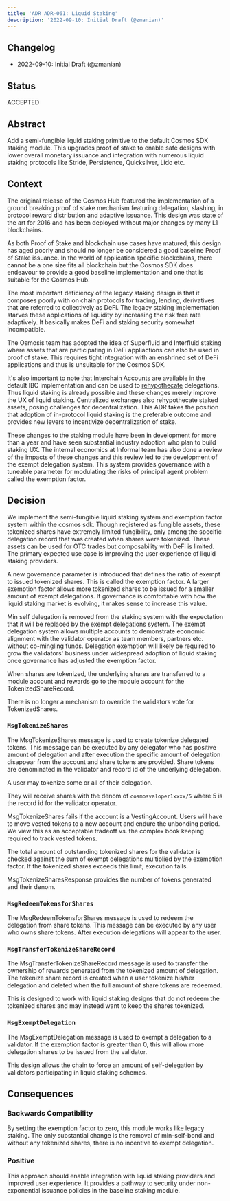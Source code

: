 ```yaml
---
title: 'ADR ADR-061: Liquid Staking'
description: '2022-09-10: Initial Draft (@zmanian)'
---
```


## Changelog

* 2022-09-10: Initial Draft (@zmanian)

## Status

ACCEPTED

## Abstract

Add a semi-fungible liquid staking primitive to the default Cosmos SDK staking module. This upgrades proof of stake to enable safe designs with lower overall monetary issuance and integration with numerous liquid staking protocols like Stride, Persistence, Quicksilver, Lido etc.

## Context

The original release of the Cosmos Hub featured the implementation of a ground breaking proof of stake mechanism featuring delegation, slashing, in protocol reward distribution and adaptive issuance. This design was state of the art for 2016 and has been deployed without major changes by many L1 blockchains.

As both Proof of Stake and blockchain use cases have matured, this design has aged poorly and should no longer be considered a good baseline Proof of Stake issuance. In the world of application specific blockchains, there cannot be a one size fits all blockchain but the Cosmos SDK does endeavour to provide a good baseline implementation and one that is suitable for the Cosmos Hub.

The most important deficiency of the legacy staking design is that it composes poorly with on chain protocols for trading, lending, derivatives that are referred to collectively as DeFi. The legacy staking implementation starves these applications of liquidity by increasing the risk free rate adaptively. It basically makes DeFi and staking security somewhat incompatible.

The Osmosis team has adopted the idea of Superfluid and Interfluid staking where assets that are participating in DeFi appliactions can also be used in proof of stake. This requires tight integration with an enshrined set of DeFi applications and thus is unsuitable for the Cosmos SDK.

It's also important to note that Interchain Accounts are available in the default IBC implementation and can be used to [rehypothecate](https://www.investopedia.com/terms/h/hypothecation.asp#toc-what-is-rehypothecation) delegations. Thus liquid staking is already possible and these changes merely improve the UX of liquid staking. Centralized exchanges also rehypothecate staked assets, posing challenges for decentralization. This ADR takes the position that adoption of in-protocol liquid staking is the preferable outcome and provides new levers to incentivize decentralization of stake.

These changes to the staking module have been in development for more than a year and have seen substantial industry adoption who plan to build staking UX. The internal economics at Informal team has also done a review of the impacts of these changes and this review led to the development of the exempt delegation system. This system provides governance with a tuneable parameter for modulating the risks of principal agent problem called the exemption factor.

## Decision

We implement the semi-fungible liquid staking system and exemption factor system within the cosmos sdk. Though registered as fungible assets, these tokenized shares have extremely limited fungibility, only among the specific delegation record that was created when shares were tokenized. These assets can be used for OTC trades but composability with DeFi is limited. The primary expected use case is improving the user experience of liquid staking providers.

A new governance parameter is introduced that defines the ratio of exempt to issued tokenized shares. This is called the exemption factor. A larger exemption factor allows more tokenized shares to be issued for a smaller amount of exempt delegations. If governance is comfortable with how the liquid staking market is evolving, it makes sense to increase this value.

Min self delegation is removed from the staking system with the expectation that it will be replaced by the exempt delegations system. The exempt delegation system allows multiple accounts to demonstrate economic alignment with the validator operator as team members, partners etc. without co-mingling funds. Delegation exemption will likely be required to grow the validators' business under widespread adoption of liquid staking once governance has adjusted the exemption factor.

When shares are tokenized, the underlying shares are transferred to a module account and rewards go to the module account for the TokenizedShareRecord.

There is no longer a mechanism to override the validators vote for TokenizedShares.

### `MsgTokenizeShares`

The MsgTokenizeShares message is used to create tokenize delegated tokens. This message can be executed by any delegator who has positive amount of delegation and after execution the specific amount of delegation disappear from the account and share tokens are provided. Share tokens are denominated in the validator and record id of the underlying delegation.

A user may tokenize some or all of their delegation.

They will receive shares with the denom of `cosmosvaloper1xxxx/5` where 5 is the record id for the validator operator.

MsgTokenizeShares fails if the account is a VestingAccount. Users will have to move vested tokens to a new account and endure the unbonding period. We view this as an acceptable tradeoff vs. the complex book keeping required to track vested tokens.

The total amount of outstanding tokenized shares for the validator is checked against the sum of exempt delegations multiplied by the exemption factor. If the tokenized shares exceeds this limit, execution fails.

MsgTokenizeSharesResponse provides the number of tokens generated and their denom.

### `MsgRedeemTokensforShares`

The MsgRedeemTokensforShares message is used to redeem the delegation from share tokens. This message can be executed by any user who owns share tokens. After execution delegations will appear to the user.

### `MsgTransferTokenizeShareRecord`

The MsgTransferTokenizeShareRecord message is used to transfer the ownership of rewards generated from the tokenized amount of delegation. The tokenize share record is created when a user tokenize his/her delegation and deleted when the full amount of share tokens are redeemed.

This is designed to work with liquid staking designs that do not redeem the tokenized shares and may instead want to keep the shares tokenized.

### `MsgExemptDelegation`

The MsgExemptDelegation message is used to exempt a delegation to a validator. If the exemption factor is greater than 0, this will allow more delegation shares to be issued from the validator.

This design allows the chain to force an amount of self-delegation by validators participating in liquid staking schemes.

## Consequences

### Backwards Compatibility

By setting the exemption factor to zero, this module works like legacy staking. The only substantial change is the removal of min-self-bond and without any tokenized shares, there is no incentive to exempt delegation.

### Positive

This approach should enable integration with liquid staking providers and improved user experience. It provides a pathway to security under non-exponential issuance policies in the baseline staking module.
